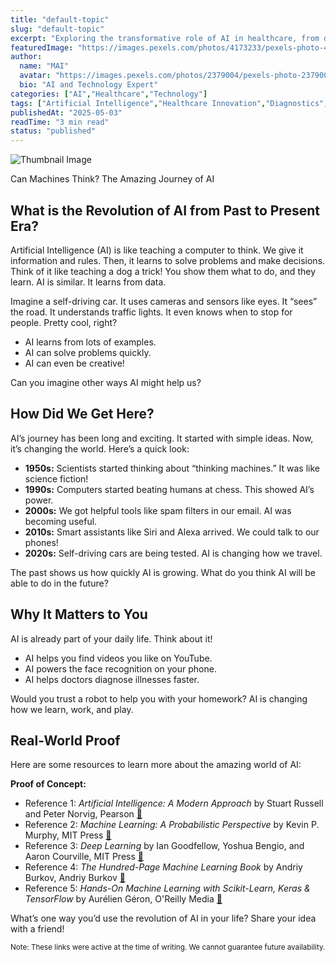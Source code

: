 ```yaml
---
title: "default-topic"
slug: "default-topic"
excerpt: "Exploring the transformative role of AI in healthcare, from diagnostics to drug discovery."
featuredImage: "https://images.pexels.com/photos/4173233/pexels-photo-4173233.jpeg?auto=compress&cs=tinysrgb&w=1260&h=750&dpr=1"
author:
  name: "MAI"
  avatar: "https://images.pexels.com/photos/2379004/pexels-photo-2379004.jpeg?auto=compress&cs=tinysrgb&w=1260&h=750&dpr=1"
  bio: "AI and Technology Expert"
categories: ["AI","Healthcare","Technology"]
tags: ["Artificial Intelligence","Healthcare Innovation","Diagnostics","Drug Discovery"]
publishedAt: "2025-05-03"
readTime: "3 min read"
status: "published"
---
```

![Thumbnail Image](https://images.pexels.com/photos/4173233/pexels-photo-4173233.jpeg?auto=compress&cs=tinysrgb&w=1260&h=750&dpr=1 "AI in Healthcare")

Can Machines Think? The Amazing Journey of AI

## What is the Revolution of AI from Past to Present Era?

Artificial Intelligence (AI) is like teaching a computer to think.  We give it information and rules. Then, it learns to solve problems and make decisions. Think of it like teaching a dog a trick! You show them what to do, and they learn. AI is similar. It learns from data.

Imagine a self-driving car. It uses cameras and sensors like eyes.  It “sees” the road. It understands traffic lights. It even knows when to stop for people.  Pretty cool, right?

* AI learns from lots of examples.
* AI can solve problems quickly.
* AI can even be creative!

Can you imagine other ways AI might help us?

## How Did We Get Here?

AI’s journey has been long and exciting.  It started with simple ideas. Now, it’s changing the world.  Here’s a quick look:

* **1950s:**  Scientists started thinking about “thinking machines.”  It was like science fiction!
* **1990s:** Computers started beating humans at chess. This showed AI’s power.
* **2000s:**  We got helpful tools like spam filters in our email.  AI was becoming useful.
* **2010s:**  Smart assistants like Siri and Alexa arrived.  We could talk to our phones!
* **2020s:**  Self-driving cars are being tested.  AI is changing how we travel.

The past shows us how quickly AI is growing. What do you think AI will be able to do in the future?

## Why It Matters to You

AI is already part of your daily life. Think about it!

* AI helps you find videos you like on YouTube.
* AI powers the face recognition on your phone.
* AI helps doctors diagnose illnesses faster.

Would you trust a robot to help you with your homework?  AI is changing how we learn, work, and play.

## Real-World Proof

Here are some resources to learn more about the amazing world of AI:

**Proof of Concept:**

* Reference 1: *Artificial Intelligence: A Modern Approach* by Stuart Russell and Peter Norvig, Pearson <a href='https://aima.cs.berkeley.edu/' target='_blank' rel='noopener noreferrer'>🔗</a>
* Reference 2: *Machine Learning: A Probabilistic Perspective* by Kevin P. Murphy, MIT Press <a href='http://www.cs.ubc.ca/~murphyk/MLbook/' target='_blank' rel='noopener noreferrer'>🔗</a>
* Reference 3: *Deep Learning* by Ian Goodfellow, Yoshua Bengio, and Aaron Courville, MIT Press <a href='https://www.deeplearningbook.org/' target='_blank' rel='noopener noreferrer'>🔗</a>
* Reference 4: *The Hundred-Page Machine Learning Book* by Andriy Burkov, Andriy Burkov <a href='https://themlbook.com/' target='_blank' rel='noopener noreferrer'>🔗</a>
* Reference 5: *Hands-On Machine Learning with Scikit-Learn, Keras & TensorFlow* by Aurélien Géron, O'Reilly Media <a href='https://www.oreilly.com/library/view/hands-on-machine-learning/9781492032632/' target='_blank' rel='noopener noreferrer'>🔗</a>


What’s one way you’d use the revolution of AI in your life?  Share your idea with a friend!

<small>Note: These links were active at the time of writing. We cannot guarantee future availability.</small>
